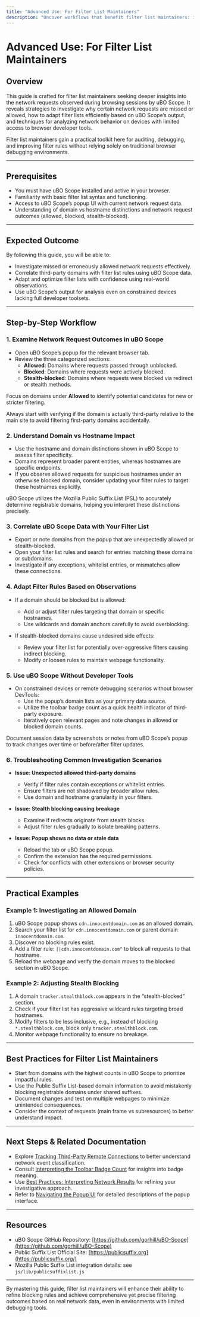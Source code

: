 ```yaml
---
title: "Advanced Use: For Filter List Maintainers"
description: "Uncover workflows that benefit filter list maintainers: investigating missed/allowed network requests, adapting lists based on uBO Scope output, and techniques for working without browser developer tools (such as on constrained devices)."
---
```


# Advanced Use: For Filter List Maintainers

## Overview

This guide is crafted for filter list maintainers seeking deeper insights into the network requests observed during browsing sessions by uBO Scope. It reveals strategies to investigate why certain network requests are missed or allowed, how to adapt filter lists efficiently based on uBO Scope’s output, and techniques for analyzing network behavior on devices with limited access to browser developer tools.

Filter list maintainers gain a practical toolkit here for auditing, debugging, and improving filter rules without relying solely on traditional browser debugging environments.

---

## Prerequisites

- You must have uBO Scope installed and active in your browser.
- Familiarity with basic filter list syntax and functioning.
- Access to uBO Scope’s popup UI with current network request data.
- Understanding of domain vs hostname distinctions and network request outcomes (allowed, blocked, stealth-blocked).

---

## Expected Outcome

By following this guide, you will be able to:

- Investigate missed or erroneously allowed network requests effectively.
- Correlate third-party domains with filter list rules using uBO Scope data.
- Adapt and optimize filter lists with confidence using real-world observations.
- Use uBO Scope’s output for analysis even on constrained devices lacking full developer toolsets.

---

## Step-by-Step Workflow

### 1. Examine Network Request Outcomes in uBO Scope

- Open uBO Scope’s popup for the relevant browser tab.
- Review the three categorized sections:
  - **Allowed**: Domains where requests passed through unblocked.
  - **Blocked**: Domains where requests were actively blocked.
  - **Stealth-blocked**: Domains where requests were blocked via redirect or stealth methods.

Focus on domains under **Allowed** to identify potential candidates for new or stricter filtering.

<Tip>
Always start with verifying if the domain is actually third-party relative to the main site to avoid filtering first-party domains accidentally.
</Tip>

### 2. Understand Domain vs Hostname Impact

- Use the hostname and domain distinctions shown in uBO Scope to assess filter specificity.
- Domains represent broader parent entities, whereas hostnames are specific endpoints.
- If you observe allowed requests for suspicious hostnames under an otherwise blocked domain, consider updating your filter rules to target these hostnames explicitly.

<Note>
uBO Scope utilizes the Mozilla Public Suffix List (PSL) to accurately determine registrable domains, helping you interpret these distinctions precisely.
</Note>

### 3. Correlate uBO Scope Data with Your Filter List

- Export or note domains from the popup that are unexpectedly allowed or stealth-blocked.
- Open your filter list rules and search for entries matching these domains or subdomains.
- Investigate if any exceptions, whitelist entries, or mismatches allow these connections.

### 4. Adapt Filter Rules Based on Observations

- If a domain should be blocked but is allowed:
  - Add or adjust filter rules targeting that domain or specific hostnames.
  - Use wildcards and domain anchors carefully to avoid overblocking.

- If stealth-blocked domains cause undesired side effects:
  - Review your filter list for potentially over-aggressive filters causing indirect blocking.
  - Modify or loosen rules to maintain webpage functionality.

### 5. Use uBO Scope Without Developer Tools

- On constrained devices or remote debugging scenarios without browser DevTools:
  - Use the popup’s domain lists as your primary data source.
  - Utilize the toolbar badge count as a quick health indicator of third-party exposure.
  - Iteratively open relevant pages and note changes in allowed or blocked domain counts.

<Tip>
Document session data by screenshots or notes from uBO Scope’s popup to track changes over time or before/after filter updates.
</Tip>

### 6. Troubleshooting Common Investigation Scenarios

- **Issue: Unexpected allowed third-party domains**
  - Verify if filter rules contain exceptions or whitelist entries.
  - Ensure filters are not shadowed by broader allow rules.
  - Use domain and hostname granularity in your filters.

- **Issue: Stealth blocking causing breakage**
  - Examine if redirects originate from stealth blocks.
  - Adjust filter rules gradually to isolate breaking patterns.

- **Issue: Popup shows no data or stale data**
  - Reload the tab or uBO Scope popup.
  - Confirm the extension has the required permissions.
  - Check for conflicts with other extensions or browser security policies.

---

## Practical Examples

### Example 1: Investigating an Allowed Domain

1. uBO Scope popup shows `cdn.innocentdomain.com` as an allowed domain.
2. Search your filter list for `cdn.innocentdomain.com` or parent domain `innocentdomain.com`.
3. Discover no blocking rules exist.
4. Add a filter rule: `||cdn.innocentdomain.com^` to block all requests to that hostname.
5. Reload the webpage and verify the domain moves to the blocked section in uBO Scope.

### Example 2: Adjusting Stealth Blocking

1. A domain `tracker.stealthblock.com` appears in the “stealth-blocked” section.
2. Check if your filter list has aggressive wildcard rules targeting broad hostnames.
3. Modify filters to be less inclusive, e.g., instead of blocking `*.stealthblock.com`, block only `tracker.stealthblock.com`.
4. Monitor webpage functionality to ensure no breakage.

---

## Best Practices for Filter List Maintainers

- Start from domains with the highest counts in uBO Scope to prioritize impactful rules.
- Use the Public Suffix List-based domain information to avoid mistakenly blocking registrable domains under shared suffixes.
- Document changes and test on multiple webpages to minimize unintended consequences.
- Consider the context of requests (main frame vs subresources) to better understand impact.

---

## Next Steps & Related Documentation

- Explore [Tracking Third-Party Remote Connections](../core-workflows/tracking-remote-connections) to better understand network event classification.
- Consult [Interpreting the Toolbar Badge Count](../core-workflows/interpreting-badge-counts) for insights into badge meaning.
- Use [Best Practices: Interpreting Network Results](../advanced-tips/best-practices-interpreting-results) for refining your investigative approach.
- Refer to [Navigating the Popup UI](../getting-started/navigating-the-popup) for detailed descriptions of the popup interface.

---

## Resources

- uBO Scope GitHub Repository: [https://github.com/gorhill/uBO-Scope](https://github.com/gorhill/uBO-Scope)
- Public Suffix List Official Site: [https://publicsuffix.org](https://publicsuffix.org/)
- Mozilla Public Suffix List integration details: see `js/lib/publicsuffixlist.js`

---

By mastering this guide, filter list maintainers will enhance their ability to refine blocking rules and achieve comprehensive yet precise filtering outcomes based on real network data, even in environments with limited debugging tools.
